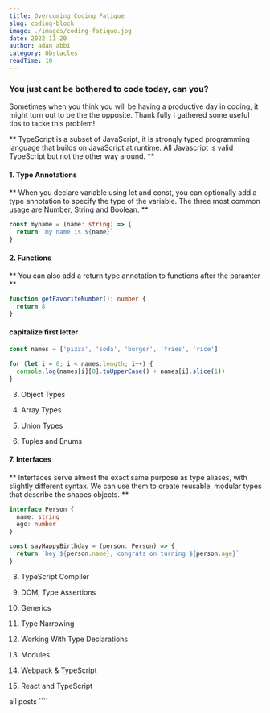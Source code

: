 ```yaml
---
title: Overcoming Coding Fatique
slug: coding-block
image: ./images/coding-fatique.jpg
date: 2022-11-20
author: adan abbi
category: Obstacles
readTime: 10
---
```



<section className="mdx-page">
<h3 className='center'>You just cant be bothered to code today, can you?</h3>

<p>
  Sometimes when you think you will be having a productive day in coding, it might turn out to be the 
  the opposite. Thank fully I gathered some useful tips to tacke this problem!
</p>

** TypeScript is a subset of JavaScript, it is strongly typed programming language that
builds on JavaScript at runtime. All Javascript is valid TypeScript but not the other
way around. **

#### 1. Type Annotations

** When you declare variable using let and const, you can optionally add a type
annotation to specify the type of the variable. The three most common usage are
Number, String and Boolean. **

```ts
const myname = (name: string) => {
  return `my name is ${name}`
}
```

#### 2. Functions

** You can also add a return type annotation to functions after the paramter **

```ts
function getFavoriteNumber(): number {
  return 8
}
```

#### capitalize first letter

```js
const names = ['pizza', 'soda', 'burger', 'fries', 'rice']

for (let i = 0; i < names.length; i++) {
  console.log(names[i][0].toUpperCase() + names[i].slice(1))
}
```

3. Object Types

4. Array Types

5. Union Types

6. Tuples and Enums

#### 7. Interfaces

** Interfaces serve almost the exact same purpose as type aliases, with slightly different syntax. We can use them
to create reusable, modular types that describe the shapes objects. **

```ts
interface Person {
  name: string
  age: number
}

const sayHappyBirthday = (person: Person) => {
  return `hey ${person.name}, congrats on turning ${person.age}`
}
```

8. TypeScript Compiler

9. DOM, Type Assertions

10. Generics

11. Type Narrowing

12. Working With Type Declarations

13. Modules

14. Webpack & TypeScript

15. React and TypeScript

</section>

<Link to="/posts" className="btn center-btn">
  all posts
</Link>
````